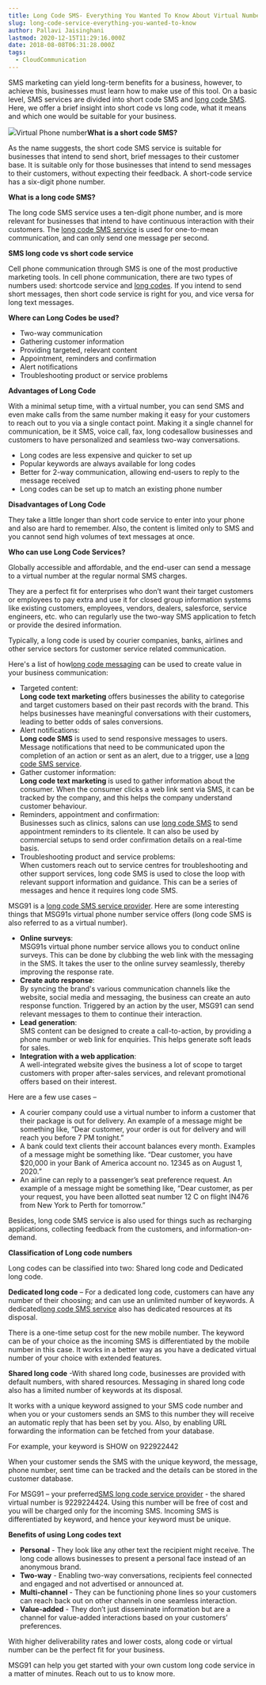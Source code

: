```yaml
---
title: Long Code SMS- Everything You Wanted To Know About Virtual Number
slug: long-code-service-everything-you-wanted-to-know
author: Pallavi Jaisinghani
lastmod: 2020-12-15T11:29:16.000Z
date: 2018-08-08T06:31:28.000Z
tags:
  - CloudCommunication
---
```


SMS marketing can yield long-term benefits for a business, however, to achieve this, businesses must learn how to make use of this tool. On a basic level, SMS services are divided into short code SMS and [long code SMS](https://msg91.com/in/virtual-number/). Here, we offer a brief insight into short code vs long code, what it means and which one would be suitable for your business.  


![](https://images-msg91.s3.ap-south-1.amazonaws.com/2020/12/3648.jpg)Virtual Phone number**What is a short code SMS?**

As the name suggests, the short code SMS service is suitable for businesses that intend to send short, brief messages to their customer base. It is suitable only for those businesses that intend to send messages to their customers, without expecting their feedback. A short-code service has a six-digit phone number.  


**What is a long code SMS?**

The long code SMS service uses a ten-digit phone number, and is more relevant for businesses that intend to have continuous interaction with their customers. The [long code SMS service](https://msg91.com/in/transactional-sms/) is used for one-to-mean communication, and can only send one message per second.  


**SMS long code vs short code service**

Cell phone communication through SMS is one of the most productive marketing tools. In cell phone communication, there are two types of numbers used: shortcode service and [long codes](https://msg91.com/in/virtual-number/). If you intend to send short messages, then short code service is right for you, and vice versa for long text messages.

**Where can Long Codes be used?**

* Two-way communication
* Gathering customer information
* Providing targeted, relevant content
* Appointment, reminders and confirmation
* Alert notifications
* Troubleshooting product or service problems

**Advantages of Long Code**

With a minimal setup time, with a virtual number, you can send SMS and even make calls from the same number making it easy for your customers to reach out to you via a single contact point. Making it a single channel for communication, be it SMS, voice call, fax, long codesallow businesses and customers to have personalized and seamless two-way conversations.

* Long codes are less expensive and quicker to set up
* Popular keywords are always available for long codes
* Better for 2-way communication, allowing end-users to reply to the message received
* Long codes can be set up to match an existing phone number

**Disadvantages of Long Code**

They take a little longer than short code service to enter into your phone and also are hard to remember. Also, the content is limited only to SMS and you cannot send high volumes of text messages at once.

**Who can use Long Code Services?**

Globally accessible and affordable, and the end-user can send a message to a virtual number at the regular normal SMS charges.

They are a perfect fit for enterprises who don’t want their target customers or employees to pay extra and use it for closed group information systems like existing customers, employees, vendors, dealers, salesforce, service engineers, etc. who can regularly use the two-way SMS application to fetch or provide the desired information.

Typically, a long code is used by courier companies, banks, airlines and other service sectors for customer service related communication.

Here's a list of how[long code messaging](https://msg91.com/in/virtual-number/) can be used to create value in your business communication:

* Targeted content:   
**Long code text marketing** offers businesses the ability to categorise and target customers based on their past records with the brand. This helps businesses have meaningful conversations with their customers, leading to better odds of sales conversions.
* Alert notifications:  
**Long code SMS** is used to send responsive messages to users. Message notifications that need to be communicated upon the completion of an action or sent as an alert, due to a trigger, use a [long code SMS service](https://msg91.com/in/transactional-sms/).
* Gather customer information:   
**Long code text marketing** is used to gather information about the consumer. When the consumer clicks a web link sent via SMS, it can be tracked by the company, and this helps the company understand customer behaviour.
* Reminders, appointment and confirmation:   
Businesses such as clinics, salons can use [long code SMS](https://msg91.com/in/transactional-sms/) to send appointment reminders to its clientele. It can also be used by commercial setups to send order confirmation details on a real-time basis.
* Troubleshooting product and service problems:   
When customers reach out to service centres for troubleshooting and other support services, long code SMS is used to close the loop with relevant support information and guidance. This can be a series of messages and hence it requires long code SMS.

MSG91 is a [long code SMS service provider](https://msg91.com/in/). Here are some interesting things that MSG91s virtual phone number service offers (long code SMS is also referred to as a virtual number).  
  


* **Online surveys**:   
MSG91s virtual phone number service allows you to conduct online surveys. This can be done by clubbing the web link with the messaging in the SMS. It takes the user to the online survey seamlessly, thereby improving the response rate.
* **Create auto response**:   
By syncing the brand's various communication channels like the website, social media and messaging, the business can create an auto response function. Triggered by an action by the user, MSG91 can send relevant messages to them to continue their interaction.
* **Lead generation**:   
SMS content can be designed to create a call-to-action, by providing a phone number or web link for enquiries. This helps generate soft leads for sales.
* **Integration with a web application**:   
A well-integrated website gives the business a lot of scope to target customers with proper after-sales services, and relevant promotional offers based on their interest.

Here are a few use cases –

* A courier company could use a virtual number to inform a customer that their package is out for delivery. An example of a message might be something like, “Dear customer, your order is out for delivery and will reach you before 7 PM tonight.”
* A bank could text clients their account balances every month. Examples of a message might be something like. “Dear customer, you have $20,000 in your Bank of America account no. 12345 as on August 1, 2020.”
* An airline can reply to a passenger’s seat preference request. An example of a message might be something like, “Dear customer, as per your request, you have been allotted seat number 12 C on flight IN476 from New York to Perth for tomorrow.”

Besides, long code SMS service is also used for things such as recharging applications, collecting feedback from the customers, and information-on-demand.

**Classification of Long code numbers**

Long codes can be classified into two: Shared long code and Dedicated long code.

**Dedicated long code** – For a dedicated long code, customers can have any number of their choosing; and can use an unlimited number of keywords. A dedicated[long code SMS service](https://msg91.com/virtual-number/) also has dedicated resources at its disposal.

There is a one-time setup cost for the new mobile number. The keyword can be of your choice as the incoming SMS is differentiated by the mobile number in this case. It works in a better way as you have a dedicated virtual number of your choice with extended features.

**Shared long code** -With shared long code, businesses are provided with default numbers, with shared resources. Messaging in shared long code also has a limited number of keywords at its disposal.

It works with a unique keyword assigned to your SMS code number and when you or your customers sends an SMS to this number they will receive an automatic reply that has been set by you. Also, by enabling URL forwarding the information can be fetched from your database.

For example, your keyword is SHOW on 922922442

When your customer sends the SMS with the unique keyword, the message, phone number, sent time can be tracked and the details can be stored in the customer database.

For MSG91 – your preferred[SMS long code service provider](https://msg91.com/in/) - the shared virtual number is 9229224424. Using this number will be free of cost and you will be charged only for the incoming SMS. Incoming SMS is differentiated by keyword, and hence your keyword must be unique.

**Benefits of using Long codes text**

* **Personal** - They look like any other text the recipient might receive. The long code allows businesses to present a personal face instead of an anonymous brand.
* **Two-way** - Enabling two-way conversations, recipients feel connected and engaged and not advertised or announced at.
* **Multi-channel** - They can be functioning phone lines so your customers can reach back out on other channels in one seamless interaction.
* **Value-added** - They don’t just disseminate information but are a channel for value-added interactions based on your customers’ preferences.

With higher deliverability rates and lower costs, along code or virtual number can be the perfect fit for your business.

MSG91 can help you get started with your own custom long code service in a matter of minutes. Reach out to us to know more.


